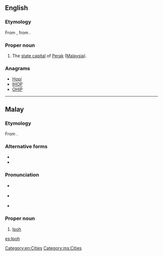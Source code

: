 ==English==
{{wikipedia}}

===Etymology===
From {{etyl|ms}} {{term|Ipoh|lang=ms}}, from {{term|ipuh|lang=ms}}.

===Proper noun===
{{en-proper noun}}

#The [[state capital]] of [[Perak]] ([[Malaysia]]).

===Anagrams===
* [[Hopi#English|Hopi]]
* [[IHOP#English|IHOP]]
* [[OHIP#English|OHIP]]

[[Category:en:Cities]]

----

==Malay==
{{wikipedia|lang=ms}}

===Etymology===
From {{term|ipuh|lang=ms}}.

===Alternative forms===
* {{l|ms|ipuh}}
* {{l|ms|ipoh}}

===Pronunciation===
* {{a|Johor-Selangor}} {{IPA|/ipoh/|lang=ms}}
* {{a|Riau-Lingga}} {{IPA|/ipʊh/|lang=ms}}
* {{rhymes|ipoh|poh|oh|lang=ms}}

===Proper noun===
{{head|ms|proper noun}}

# [[Ipoh]]

[[Category:ms:Cities]]

[[es:Ipoh]]
